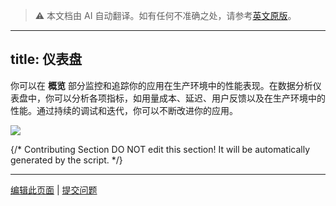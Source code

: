> ⚠️ 本文档由 AI 自动翻译。如有任何不准确之处，请参考[英文原版](../../../en/guides/monitoring/README.mdx)。

---
title: 仪表盘
---

你可以在 **概览** 部分监控和追踪你的应用在生产环境中的性能表现。在数据分析仪表盘中，你可以分析各项指标，如用量成本、延迟、用户反馈以及在生产环境中的性能。通过持续的调试和迭代，你可以不断改进你的应用。

![](https://assets-docs.dify.ai/2025/04/7b1c25b1f6d5e95d46056285abb079f5.png)

{/*
Contributing Section
DO NOT edit this section!
It will be automatically generated by the script.
*/}

---

[编辑此页面](https://github.com/langgenius/dify-docs/edit/main/zh-hans/guides/monitoring/README.mdx) | [提交问题](https://github.com/langgenius/dify-docs/issues/new?template=docs.yml)

